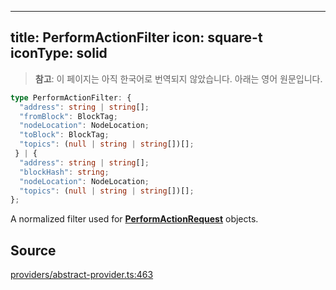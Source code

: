 <!-- AUTO-GENERATED-CONTENT:START (ENGLISH-COPY) -->
---
title: PerformActionFilter
icon: square-t
iconType: solid
---

> **참고**: 이 페이지는 아직 한국어로 번역되지 않았습니다. 아래는 영어 원문입니다.

```ts
type PerformActionFilter: {
  "address": string | string[];
  "fromBlock": BlockTag;
  "nodeLocation": NodeLocation;
  "toBlock": BlockTag;
  "topics": (null | string | string[])[];
 } | {
  "address": string | string[];
  "blockHash": string;
  "nodeLocation": NodeLocation;
  "topics": (null | string | string[])[];
};
```

A normalized filter used for [**PerformActionRequest**](/ko/sdk/content/type-aliases/PerformActionRequest) objects.

## Source

[providers/abstract-provider.ts:463](https://github.com/dominant-strategies/quais.js/blob/c1c12d43f9d34c6baad2b0542bd6d0acd6fefcbf/src/providers/abstract-provider.ts#L463)
